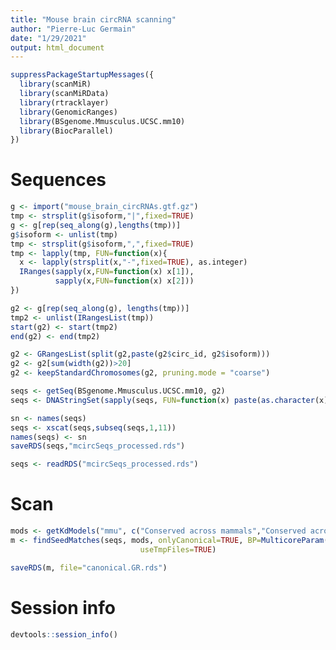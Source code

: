 ```yaml
---
title: "Mouse brain circRNA scanning"
author: "Pierre-Luc Germain"
date: "1/29/2021"
output: html_document
---
```


```r
suppressPackageStartupMessages({
  library(scanMiR)
  library(scanMiRData)
  library(rtracklayer)
  library(GenomicRanges)
  library(BSgenome.Mmusculus.UCSC.mm10)
  library(BiocParallel)
})
```

# Sequences

```r
g <- import("mouse_brain_circRNAs.gtf.gz")
tmp <- strsplit(g$isoform,"|",fixed=TRUE)
g <- g[rep(seq_along(g),lengths(tmp))]
g$isoform <- unlist(tmp)
tmp <- strsplit(g$isoform,",",fixed=TRUE)
tmp <- lapply(tmp, FUN=function(x){
  x <- lapply(strsplit(x,"-",fixed=TRUE), as.integer)
  IRanges(sapply(x,FUN=function(x) x[1]),
          sapply(x,FUN=function(x) x[2]))
})

g2 <- g[rep(seq_along(g), lengths(tmp))]
tmp2 <- unlist(IRangesList(tmp))
start(g2) <- start(tmp2)
end(g2) <- end(tmp2)

g2 <- GRangesList(split(g2,paste(g2$circ_id, g2$isoform)))
g2 <- g2[sum(width(g2))>20]
g2 <- keepStandardChromosomes(g2, pruning.mode = "coarse")

seqs <- getSeq(BSgenome.Mmusculus.UCSC.mm10, g2)
seqs <- DNAStringSet(sapply(seqs, FUN=function(x) paste(as.character(x),collapse="")))

sn <- names(seqs)
seqs <- xscat(seqs,subseq(seqs,1,11))
names(seqs) <- sn
saveRDS(seqs,"mcircSeqs_processed.rds")
```

```r
seqs <- readRDS("mcircSeqs_processed.rds")
```


# Scan
```r
mods <- getKdModels("mmu", c("Conserved across mammals","Conserved across vertebrates","Poorly conserved"))
m <- findSeedMatches(seqs, mods, onlyCanonical=TRUE, BP=MulticoreParam(12,progressbar = TRUE),verbose=TRUE,
                             useTmpFiles=TRUE)

saveRDS(m, file="canonical.GR.rds")
```


# Session info
```r
devtools::session_info()
```

